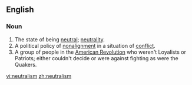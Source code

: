 ==English==

===Noun===
{{en-noun|-}}

# The state of being [[neutral]]; [[neutrality]].
# A political policy of [[nonalignment]] in a situation of [[conflict]].
# A group of people in the [[American Revolution]] who weren't Loyalists or Patriots; either couldn't decide or were against fighting as were the Quakers.

[[vi:neutralism]]
[[zh:neutralism]]
